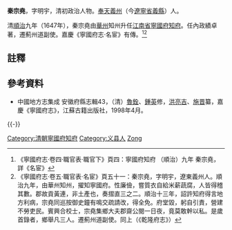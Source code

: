 '''秦宗堯'''，字明宇，清初政治人物。[[奉天|奉天]][[義州|義州]]（今[[遼寧省|遼寧省]][[義縣|義縣]]）人。

清[[順治|順治]]九年（1647年），秦宗堯由[[華州|華州]]知州升任[[江南省|江南省]][[寧國府|寧國府]][[知府|知府]]。任內政績卓著，遷薊州道副使。嘉慶《寧國府志·名宦》有傳。<ref>《寧國府志·卷四·職官表·職官下》頁四：寧國府知府 （順治）九年 秦宗堯，詳《名宦》</ref><ref>《寧國府志·卷五·職官表·名宦》頁五十一：秦宗堯，字明宇，遼東義州人。順治九年，由華州知州，擢知寧國府。性廉儉，嘗質衣自給米薪蔬腐，人皆得稽其數。郡故貢黃連，非土產也，奏摺直三之二。順治十三年，詔許知府得言地方利病，宗堯同巡按御史鐘有鳴交疏請改，得全免。府堂毀，躬自引責，營建不勞吏民。賓興合校士，宗堯集鄉大夫郡齋公閱一日夜，竟莫敢幹以私。是歲首錄者，鄉舉凡三人。遷薊州道副使。同上（《乾隆府志》）</ref>

==註釋==
{{reflist}}

==參考資料==
*中國地方志集成 安徽府縣志輯43，（清）[[魯銓|魯銓]]、[[鍾英|鍾英]]修，[[洪亮吉|洪亮吉]]、[[施晋|施晋]]纂，嘉慶《寧國府志》，江蘇古籍出版社，1998年4月。

{{-}}
{{start box}}
{{s-off}}
{{succession box|[[管起鳳|管起鳳]]|[[遲日豫|遲日豫]]|[[江南省|江南省]][[寧國府|寧國府]][[知府|知府]]（[[寧國府知府列表|列表]]）|<small>順治九年（1652年）上任</small>}}
{{end box}}
{{DEFAULTSORT:Qin秦}}
[[Category:清朝寧國府知府|Category:清朝寧國府知府]]
[[Category:义县人|Category:义县人]]
[[Category:秦姓|Zong]]